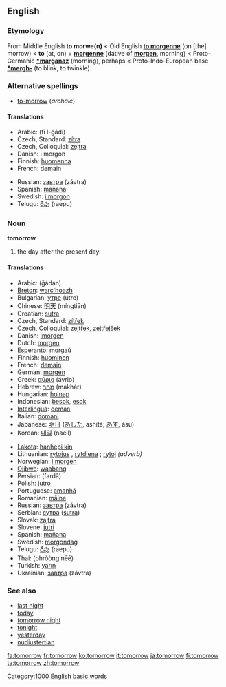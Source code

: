 ==English==
===Etymology===
From Middle English '''to morwe(n)''' < Old English '''[[to morgenne]]''' (on [the] morrow) < '''to''' (at, on) + '''[[morgenne]]''' (dative of '''[[morgen]]''', morning) < Proto-Germanic '''[[*marganaz]]''' (morning), perhaps < Proto-Indo-European base '''[[*mergh-]]''' (to blink, to twinkle).

===Alternative spellings===
*[[to-morrow]] (''archaic'')

====Translations====
{{top}}
*Arabic: {{ARchar|[[في الغد]]}} (fi l-ğádi)
*Czech, Standard: [[zítra]]
*Czech, Colloquial: [[zejtra]]
*Danish: i morgon
*Finnish: [[huomenna]]
*French: demain
{{mid}}
*Russian: [[завтра]] (závtra)
*Spanish: [[mañana]]
*Swedish: [[i morgon]]
*Telugu: [[రేపు]] (raepu)
{{bottom}}

===Noun===
'''tomorrow'''

#the day after the present day.

====Translations====
{{top}}
*Arabic: {{ARchar|[[غدا|غَدًا]]}} (ğádan)
*[[Breton]]: [[warc'hoazh]]
*Bulgarian: [[утре]] (útre)
*Chinese: [[明天]] (míngtiān)
*Croatian: [[sutra]]
*Czech, Standard: [[zítřek]] {{m}}
*Czech, Colloquial: [[zejtřek]], [[zejtřejšek]] {{m}}
*Danish: [[imorgen]]
*Dutch: [[morgen]] {{m}}
*Esperanto: [[morgaŭ]]
*Finnish: [[huominen]]
*French: [[demain]] {{m}}
*German: [[morgen]]
*Greek: [[αύριο]] (ávrio)
*Hebrew: [[מחר]] (makhár)
*Hungarian: [[holnap]]
*Indonesian: [[besok]], [[esok]]
*[[Interlingua]]: [[deman]]
*Italian: [[domani]]
*Japanese: [[明日]] ([[あした]], ashitá; [[あす]], ásu)
*Korean: [[내일]] (naeil)
{{mid}}
*[[Lakota]]: [[hanhepi kin]]
*Lithuanian: [[rytojus]] {{m}}, [[rytdiena]] {{f}}; [[rytoj]] ''(adverb)''
*Norwegian: [[i morgen]]
*[[Ojibwe]]: [[waabang]]
*Persian: {{FAchar|[[فردا]]}} (fardâ)
*Polish: [[jutro]]
*Portuguese: [[amanhã]] {{m}}
*Romanian: [[mâine]] {{n}}
*Russian: [[завтра]] (závtra)
*Serbian: [[сутра]] ([[sutra#Serbian|sutra]])
*Slovak: [[zajtra]]
*Slovene: [[jutri]]
*Spanish: [[mañana]] {{f}}
*Swedish: [[morgondag]]
*Telugu: [[రేపు]] (raepu)
*Thai: {{THchar|[[พรุ่งนี้]]}} (phròòng nēē)
*Turkish: [[yarın]]
*Ukrainian: [[завтра]] (závtra)
{{bottom}}

===See also===
*[[last night]]
*[[today]]
*[[tomorrow night]]
*[[tonight]]
*[[yesterday]]
*[[nudiustertian]]

[[Category:1000 English basic words]]

[[fa:tomorrow]]
[[fr:tomorrow]]
[[ko:tomorrow]]
[[it:tomorrow]]
[[ja:tomorrow]]
[[fi:tomorrow]]
[[ta:tomorrow]]
[[zh:tomorrow]]